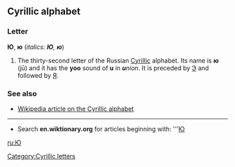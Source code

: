 ==Cyrillic alphabet==
===Letter===
'''Ю''', '''ю''' (''italics: '''Ю''', '''ю''''')

#The thirty-second letter of the Russian [[Cyrillic]] alphabet. Its name is '''ю''' (jū) and it has the '''yoo''' sound of '''u''' in '''''u'''nion''. It is preceded by [[Э]] and followed by [[Я]].

===See also===
*[[w:Cyrillic alphabet|Wikipedia article on the Cyrillic alphabet]]

----

*Search '''en.wiktionary.org''' for articles beginning with: '''[http://wiktionary.org/w/wiki.phtml?title=Special:Allpages&from=Ю Ю]

[[ru:Ю]]
[[Category:Cyrillic letters]]